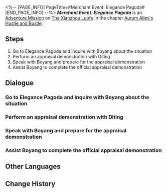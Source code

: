 <%-- [PAGE_INFO]
PageTitle=#Merchant Event: Elegance Pagoda#
[END_PAGE_INFO] --%>
{{Stub|Dialogue.}}
{{Mission Infobox
|id            = 8003250
|title         = 
|image         = <!--Mission Merchant Event: Elegance Pagoda.png-->
|type          = Adventure
|event_name    = 
|chapter       = Aurum Alley's Hustle and Bustle
|requirements  = 
|summary       = In order to revitalize Aurum Alley, the merchant guild aims to fully utilize the docks' logistics capacity and establish close collaborations with the stores in the alley.<br />The guild has sent you to persuade Elegance Pagoda to establish a partnership with the guild. However, its proprietor Boyang has encountered some troubles at the moment...
|characters    = Trailblazer
|startLocation = [[The Xianzhou Luofu]] - [[Exalting Sanctum]]
|world         = The Xianzhou Luofu
|area          = Exalting Sanctum
|prev          = 
|next          = ???
|rewards       = Lost Crystal*2; Credit*20,000
}}
'''''Merchant Event: Elegance Pagoda''''' is an [[Adventure Mission]] on [[The Xianzhou Luofu]] in the chapter [[Aurum Alley's Hustle and Bustle]].

==Steps==
# Go to Elegance Pagoda and inquire with Boyang about the situation
# Perform an appraisal demonstration with Diting
# Speak with Boyang and prepare for the appraisal demonstration
# Assist Boyang to complete the official appraisal demonstration

<!--
==Gameplay Notes==

--><!--
==Trial Character==

-->
==Dialogue==
{{Stub Dialogue}}
===Go to Elegance Pagoda and inquire with Boyang about the situation===
{{Mission Description|type=adventure|location=Exalting Sanctum|In order to revitalize Aurum Alley, the merchant guild aims to fully utilize the docks' logistics capacity and establish close collaborations with the stores in the alley.<br />The guild has sent you to persuade Elegance Pagoda to establish a partnership with the guild. However, its proprietor Boyang has encountered some troubles at the moment...}}
{{Dialogue Start}}
:{{tx}}
{{Dialogue End}}

===Perform an appraisal demonstration with Diting===
{{Dialogue Start}}
:{{tx}}
{{Dialogue End}}

===Speak with Boyang and prepare for the appraisal demonstration===
{{Dialogue Start}}
:{{tx}}
{{Dialogue End}}

===Assist Boyang to complete the official appraisal demonstration===
{{Dialogue Start}}
:{{tx}}
{{Dialogue End}}

==Other Languages==
{{Other Languages
|en   = Merchant Event: Elegance Pagoda
|zhs  = 商铺事件•清玩斋
|zht  = 商鋪事件•清玩齋
|ja   = 店舗イベント・清玩斎
|ko   = 상점 사건•청완재
|es   = Evento de tienda: Pagoda de la Elegancia
|fr   = Événement de magasin&nbsp;: Pagode de l'élégance
|ru   = Событие магазина: «Пагода изысков»
|th   = อิเวนต์ร้านค้า: Elegance Pagoda
|vi   = Sự Kiện Cửa Tiệm - Văn Vật Tự
|de   = Händlerereignis: Elegante Pagode
|id   = Event Toko: Elegance Pagoda
|pt   = Evento de Comerciante: Pagode da Elegância
}}

==Change History==
{{Change History|1.3}}
